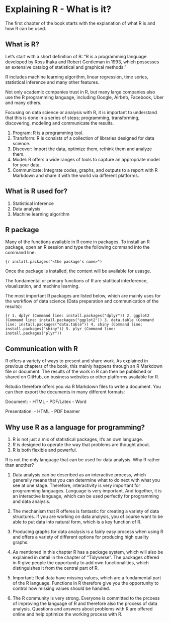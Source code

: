 # Explaining R - What is it?

The first chapter of the book starts with the explanation of what R is and how R can be used.

## What is R?

Let's start with a short definition of R: "R is a programming language developed by Ross Ihaka and Robert Gentleman in 1993, which possesses an extensive catalog of statistical and graphical methods." 

R includes machine learning algorithm, linear regression, time series, statistical inference and many other features.

Not only academic companies trust in R, but many large companies also use the R programming language, including Google, Airbnb, Facebook, Uber and many others.

Focusing on data science or analysis with R, it is important to understand that this is done in a series of steps; programming, transforming, discovering, modeling and communicate the results.

1. Program: R is a programming tool.
2. Transform: R is consists of a collection of libraries designed for data science.
3. Discover: Import the data, optimize them, rethink them and analyze them.
4. Model: R offers a wide ranges of tools to capture an appropriate model for your data.
5. Communicate: Integrate codes, graphs, and outputs to a report with R Markdown and share it with the world via different platforms.

## What is R used for?

1. Statistical inference
2. Data analysis
3. Machine learning algorithm

## R package

Many of the functions available in R come in packages. To install an R package, open an R session and type the following command into the command line:

```{r
install.packages("<the package's name>")
```

Once the package is installed, the content will be available for usasge.

The fundamental or primary functions of R are statitical interference, visualization, and machine learning.

The most important R packages are listed below, which are mainly uses for the workflow of data science (Data preparation and communication of the results):

```{r
1. dplyr (Command line: install.packages("dplyr"))
2. ggplot2 (Command line: install.packages("ggplot2"))
3. data.table (Command line: install.packages("data.table"))
4. shiny (Command line: install.packages("shiny"))
5. plyr (Command line: install.packages("plyr"))
```

## Communication with R

R offers a variety of ways to present and share work. As explained in previous chapters of the book, this mainly happens through an R Markdown file or document. The results of the work in R can then be published or shared on GitHub, on business websites or other platforms available for R.

Rstudio therefore offers you via R Markdown files to write a document. You can then export the documents in many different formats:

Document:
- HTML
- PDF/Latex
- Word

Presentation:
- HTML
- PDF beamer

## Why use R as a language for programming?

1. R is not just a mix of statistical packages, it’s an own language.
2. R is designed to operate the way that problems are thought about.
3. R is both flexible and powerful.

R is not the only language that can be used for data analysis.  Why R rather than another?  

1. Data analysis can be described as an interactive process, which generally means that you can determine what to do next with what you see at one stage. Therefore, interactivity is very important for programming languages.  Language is very important.  And together, it is an interactive language, which can be used perfectly for programming and data analysis. 

2. The mechanism that R offeres is fantastic for creating a variety of data structures. If you are working on data analysis, you of course want to be able to put data into natural form, which is a key function of R. 

3. Producing graphs for data analysis is a fairly easy process when using R and offers a variety of different options for producing high quality graphs.

4. As mentioned in this chapter R has a package system, which will also be explained in detail in the chapter of "Tidyverse". The packages offered in R give people the opportunity to add own functionalities, which distinguishes it from the central part of R.

5. Important: Real data have missing values, which are a fundamental part of the R language. Functions in R therefore give you the opportunity to control how missing values should be handled. 

6. The R community is very strong. Everyone is committed to the prcoess of improving the language of R and therefore also the process of data analysis. Questions and answers about problems with R are offered online and help optimize the working process with R.

